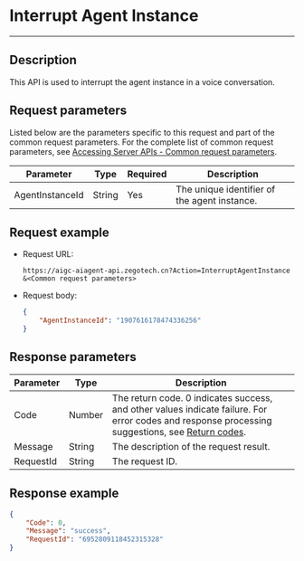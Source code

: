 # Interrupt Agent Instance

---

## Description

This API is used to interrupt the agent instance in a voice conversation.


<PostPrototype link="https://aigc-aiagent-api.zegotech.cn?Action=InterruptAgentInstance" />

## Request parameters

Listed below are the parameters specific to this request and part of the common request parameters. For the complete list of common request parameters, see [Accessing Server APIs - Common request parameters](./../Accessing%20Server%20APIs.mdx#common-request-parameters).

| Parameter             | Type    | Required | Description                     |
|------------------|---------|----------|--------------------------|
| AgentInstanceId  | String  | Yes       | The unique identifier of the agent instance.         |

## Request example

- Request URL:

    ```https
    https://aigc-aiagent-api.zegotech.cn?Action=InterruptAgentInstance
    &<Common request parameters>
    ```

- Request body:

    ```json
    {
        "AgentInstanceId": "1907616178474336256"
    }
    ```

## Response parameters

| Parameter | Type | Description |
|------|------|------|
| Code | Number | The return code. 0 indicates success, and other values indicate failure. For error codes and response processing suggestions, see [Return codes](./../Return%20codes.mdx). |
| Message | String | The description of the request result. |
| RequestId | String | The request ID. |

## Response example

```json
{
    "Code": 0,
    "Message": "success",
    "RequestId": "6952809118452315328"
}
```
